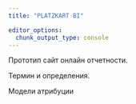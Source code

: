 ```yaml
---
title: "PLATZKART BI"

editor_options: 
  chunk_output_type: console
---
```


Прототип сайт онлайн отчетности.


Термин и определения.

Модели атрибуции


